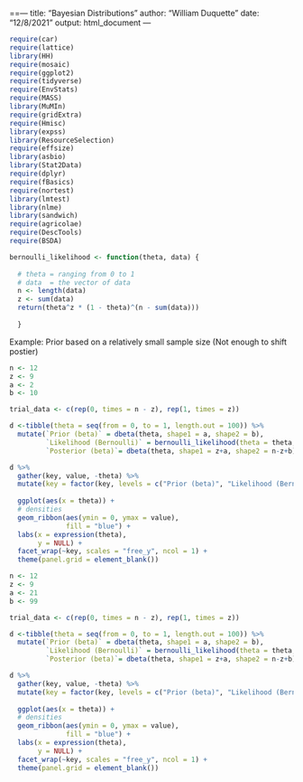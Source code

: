 ==---
title: "Bayesian Distributions"
author: "William Duquette"
date: "12/8/2021"
output: html_document
---

```{r setup, include=FALSE}
require(car)
require(lattice)
library(HH)
require(mosaic)
require(ggplot2)
require(tidyverse)
require(EnvStats)
require(MASS)
library(MuMIn)
require(gridExtra)
require(Hmisc)
library(expss)
library(ResourceSelection)
require(effsize)
library(asbio)
library(Stat2Data)
require(dplyr)
require(fBasics)
require(nortest)
library(lmtest)
library(nlme)
library(sandwich)
require(agricolae)
require(DescTools)
require(BSDA)
```


```{r}
bernoulli_likelihood <- function(theta, data) {
  
  # theta = ranging from 0 to 1
  # data  = the vector of data
  n <- length(data)
  z <- sum(data)
  return(theta^z * (1 - theta)^(n - sum(data)))
  
  }
```


Example: Prior based on a relatively small sample size (Not enough to shift postier)
```{r}
n <- 12
z <- 9
a <- 2
b <- 10

trial_data <- c(rep(0, times = n - z), rep(1, times = z))

d <-tibble(theta = seq(from = 0, to = 1, length.out = 100)) %>% 
  mutate(`Prior (beta)` = dbeta(theta, shape1 = a, shape2 = b),
         `Likelihood (Bernoulli)` = bernoulli_likelihood(theta = theta, data  = trial_data),
         `Posterior (beta)`= dbeta(theta, shape1 = z+a, shape2 = n-z+b))
```


```{r}
d %>% 
  gather(key, value, -theta) %>% 
  mutate(key = factor(key, levels = c("Prior (beta)", "Likelihood (Bernoulli)", "Posterior (beta)"))) %>% 
  
  ggplot(aes(x = theta)) +
  # densities
  geom_ribbon(aes(ymin = 0, ymax = value),
              fill = "blue") +
  labs(x = expression(theta),
       y = NULL) +
  facet_wrap(~key, scales = "free_y", ncol = 1) +
  theme(panel.grid = element_blank())
```


```{r}
n <- 12
z <- 9
a <- 21
b <- 99

trial_data <- c(rep(0, times = n - z), rep(1, times = z))

d <-tibble(theta = seq(from = 0, to = 1, length.out = 100)) %>% 
  mutate(`Prior (beta)` = dbeta(theta, shape1 = a, shape2 = b),
         `Likelihood (Bernoulli)` = bernoulli_likelihood(theta = theta, data  = trial_data),
         `Posterior (beta)`= dbeta(theta, shape1 = z+a, shape2 = n-z+b))
```


```{r}
d %>% 
  gather(key, value, -theta) %>% 
  mutate(key = factor(key, levels = c("Prior (beta)", "Likelihood (Bernoulli)", "Posterior (beta)"))) %>% 
  
  ggplot(aes(x = theta)) +
  # densities
  geom_ribbon(aes(ymin = 0, ymax = value),
              fill = "blue") +
  labs(x = expression(theta),
       y = NULL) +
  facet_wrap(~key, scales = "free_y", ncol = 1) +
  theme(panel.grid = element_blank())
```

